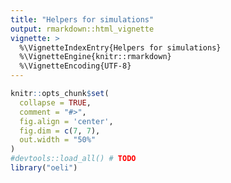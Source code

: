 ```yaml
---
title: "Helpers for simulations"
output: rmarkdown::html_vignette
vignette: >
  %\VignetteIndexEntry{Helpers for simulations}
  %\VignetteEngine{knitr::rmarkdown}
  %\VignetteEncoding{UTF-8}
---
```


```r
knitr::opts_chunk$set(
  collapse = TRUE,
  comment = "#>",
  fig.align = 'center', 
  fig.dim = c(7, 7), 
  out.width = "50%"
)
#devtools::load_all() # TODO
library("oeli")
```

